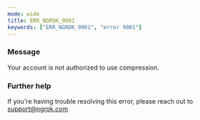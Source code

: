```yaml
---
mode: wide
title: ERR_NGROK_9001
keywords: ["ERR_NGROK_9001", "error 9001"]
---
```



### Message

Your account is not authorized to use compression.

<ErrorDetails />

### Further help

If you're having trouble resolving this error, please reach out to [support@ngrok.com](mailto:support@ngrok.com?subject=Help%20with%20ERR_NGROK_9001)

